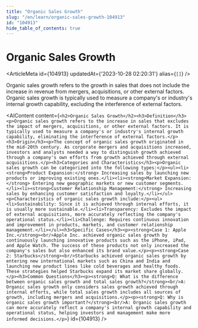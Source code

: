 ```yaml
---
title: "Organic Sales Growth"
slug: "/en/learn/organic-sales-growth-104913"
id: "104913"
hide_table_of_contents: true
---
```



# Organic Sales Growth

<ArticleMeta id={104913} updatedAt={'2023-10-28 02:20:31'} alias={`[]`} />
<div className='border-solid border-b border-t-0 my-4 border-[var(--ifm-color-gray-300)]' />

Organic sales growth refers to the growth in sales that does not include the increase in revenue from mergers, acquisitions, or other external factors. Organic sales growth is typically used to measure a company's or industry's internal growth capability, excluding the interference of external factors.

<AIContent content={`<h2>Organic Sales Growth</h2><h3>Definition</h3><p>Organic sales growth refers to the increase in sales that excludes the impact of mergers, acquisitions, or other external factors. It is typically used to measure a company's or industry's internal growth capability, eliminating the interference of external factors.</p><h3>Origin</h3><p>The concept of organic sales growth originated in the mid-20th century. As corporate mergers and acquisitions increased, investors and analysts needed a way to distinguish growth achieved through a company's own efforts from growth achieved through external acquisitions.</p><h3>Categories and Characteristics</h3><p>Organic sales growth can be categorized into the following types:</p><ul><li><strong>Product Expansion:</strong> Increasing sales by launching new products or improving existing ones.</li><li><strong>Market Expansion:</strong> Entering new geographic markets or new customer segments.</li><li><strong>Customer Relationship Management:</strong> Increasing sales by enhancing customer satisfaction and loyalty.</li></ul><p>Characteristics of organic sales growth include:</p><ul><li>Sustainability: Since it is achieved through internal efforts, it is usually more sustainable.</li><li>Transparency: Excludes the impact of external acquisitions, more accurately reflecting the company's operational status.</li><li>Challenge: Requires continuous innovation and improvement in products, markets, and customer relationship management.</li></ul><h3>Specific Cases</h3><p><strong>Case 1: Apple Inc.</strong><br/>Apple Inc. achieved organic sales growth by continuously launching innovative products such as the iPhone, iPad, and Apple Watch. The success of these products not only increased the company's sales but also enhanced its brand value.</p><p><strong>Case 2: Starbucks</strong><br/>Starbucks achieved organic sales growth by entering new international markets such as China and India and launching new product lines like cold beverages and healthy foods. These strategies helped Starbucks expand its market share globally.</p><h3>Common Questions</h3><p><strong>Q: What is the difference between organic sales growth and total sales growth?</strong><br/>A: Organic sales growth only considers sales growth achieved through internal efforts, while total sales growth includes all sources of growth, including mergers and acquisitions.</p><p><strong>Q: Why is organic sales growth important?</strong><br/>A: Organic sales growth can more accurately reflect a company's internal growth capability and operational status, helping investors and management make more informed decisions.</p>`} id={104913} />
